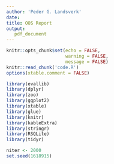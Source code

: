 ```yaml
---
author: 'Peder G. Landsverk'
date:  
title: OOS Report 
output: 
   pdf_document
---
```


```R
knitr::opts_chunk$set(echo = FALSE,
                      warning = FALSE,
                      message = FALSE)
knitr::read_chunk('code.R')
options(xtable.comment = FALSE)
```

```R
library(evallib)
library(dplyr)
library(zoo)
library(ggplot2)
library(xtable)
library(glue)
library(knitr)
library(kableExtra)
library(stringr)
library(RSQLite)
library(tidyr)
```

```R
niter <- 2000 
set.seed(1618915)
```

```R
```
